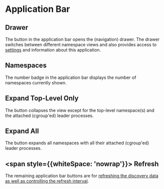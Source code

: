 
# Application Bar

## <MenuIcon className="icon"/> Drawer

The <MenuIcon className="icon"/> button in the application bar opens the
(navigation) drawer. The drawer switches between different namespace views and
also provides access to [settings](/help/settings) and information about this
application.

## <Badge badgeContent="42" color="secondary">Namespaces</Badge>

The number badge in the application bar displays the number of namespaces
currently shown.

## <ChevronRightIcon className="icon"/> Expand Top-Level Only

The <ChevronRightIcon className="icon"/> button collapses the view except for
the top-level namespace(s) and the attached (cgroup'ed) leader processes.

## <ExpandMoreIcon className="icon"/> Expand All

The <ExpandMoreIcon className="icon"/> button expands all namespaces with all
their attached (cgroup'ed) leader processes.

## <span style={{whiteSpace: 'nowrap'}}><RefreshIcon className="icon"/><BoxedIcons><SyncIcon/><ExpandMoreIcon/></BoxedIcons></span> Refresh

The remaining application bar buttons are for [refreshing the discovery data as
well as controlling the refresh interval](/help/refresh).
